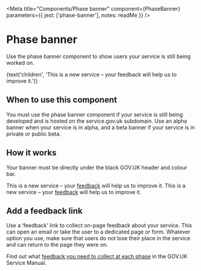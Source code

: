 
<Meta
  title="Components/Phase banner"
  component={PhaseBanner}
  parameters={{
    jest: ['phase-banner'],
    notes: readMe
  }}
/>

# Phase banner

Use the phase banner component to show users your service is still being worked on.

<Preview withToolbar>
  <Story name="PhaseBanner">
    <PhaseBanner
      className={text('className')}
      id={text('id')}
      phase={text('phase', 'alpha')}
    >
      {text('children', 'This is a new service – your feedback will help us to improve it.')}
    </PhaseBanner>
  </Story>
</Preview>

<Props of={PhaseBanner} />


## When to use this component

You must use the phase banner component if your service is still being developed and is hosted on the service.gov.uk subdomain. Use an alpha banner when your service is in alpha, and a beta banner if your service is in private or public beta.


## How it works

Your banner must be directly under the black GOV.UK header and colour bar.

<Preview>
  <Story name="Standard">
    <PhaseBanner phase="alpha">This is a new service – your <a href="#">feedback</a> will help us to improve it.</PhaseBanner>
  </Story>
</Preview>

<Preview>
  <Story name="Beta">
    <PhaseBanner phase="beta">This is a new service – your <a href="#">feedback</a> will help us to improve it.</PhaseBanner>
  </Story>
</Preview>


## Add a feedback link

Use a ‘feedback’ link to collect on-page feedback about your service. This can open an email or take the user to a dedicated page or form. Whatever option you use, make sure that users do not lose their place in the service and can return to the page they were on.

Find out what [feedback you need to collect at each phase] in the GOV.UK Service Manual.

[feedback you need to collect at each phase]: https://www.gov.uk/service-manual/measuring-success/measuring-user-satisfaction#user-satisfaction-through-each-service-phase
